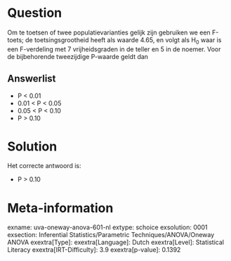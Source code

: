 Question
========

Om te toetsen of twee populatievarianties gelijk zijn gebruiken we een
F-toets; de toetsingsgrootheid heeft als waarde 4.65, en volgt als H~0~
waar is een F-verdeling met 7 vrijheidsgraden in de teller en 5 in de
noemer. Voor de bijbehorende tweezijdige P-waarde geldt dan

Answerlist
----------

* P < 0.01
* 0.01 < P < 0.05
* 0.05 < P < 0.10
* P > 0.10

Solution
========

Het correcte antwoord is: 

* P > 0.10

Meta-information
================
exname: uva-oneway-anova-601-nl
extype: schoice
exsolution: 0001
exsection: Inferential Statistics/Parametric Techniques/ANOVA/Oneway ANOVA
exextra[Type]: 
exextra[Language]: Dutch
exextra[Level]: Statistical Literacy
exextra[IRT-Difficulty]: 3.9
exextra[p-value]: 0.1392
